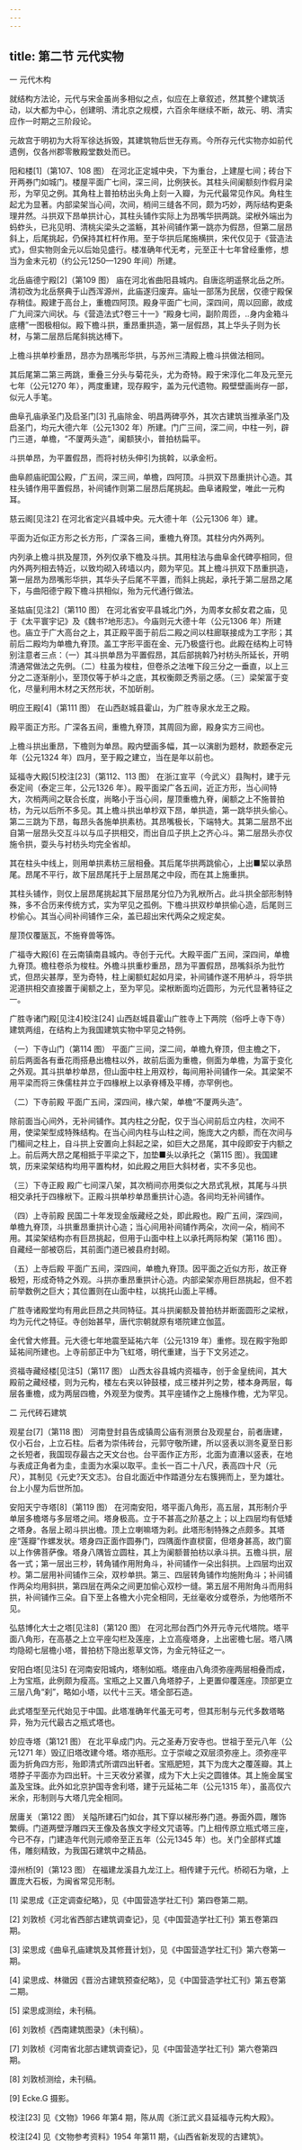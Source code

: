 ```yaml
---
---
---
```

title: 第二节 元代实物
---




一 元代木构

就结构方法论，元代与宋金虽尚多相似之点，似应在上章叙述，然其整个建筑活动，以大都为中心，创建明、清北京之规模，六百余年继续不断，故元、明、清实应作一时期之三阶段论。

元故宫于明初为大将军徐达拆毁，其建筑物后世无存焉。今所存元代实物亦如前代遗例，仅各州郡零散殿堂数处而已。

阳和楼[1]（第107、108 图） 在河北正定城中央，下为重台，上建屋七间；砖台下开两券门如城门。楼屋平面广七间，深三间，比例狭长。其柱头间阑额刻作假月梁形，为罕见之例。其角柱上普拍枋出头角上刻一入瓣，为元代最常见作风。角柱生起尤为显著。内部梁架当心间，次间，梢间三缝各不同，颇为巧妙，两际结构更条理井然。斗拱双下昂单拱计心，其柱头铺作实际上为昂嘴华拱两跳。梁栿外端出为蚂蚱头，已兆见明、清桃尖梁头之滥觞，其补间铺作第一跳亦为假昂，但第二层昂斜上，后尾挑起，仍保持其杠杆作用。至于华拱后尾施横拱，宋代仅见于《营造法式》，但实物则金元以后始见盛行。楼准确年代无考，元至正十七年曾经重修，想当为金末元初（约公元1250—1290 年间）所建。

北岳庙德宁殿[2]（第109 图） 庙在河北省曲阳县城内。自唐迄明遥祭北岳之所。清初改为北岳祭典于山西浑源州，此庙遂归废弃。庙址一部荡为民居，仅德宁殿保存稍佳。殿建于高台上，重檐四阿顶。殿身平面广七间，深四间，周以回廊，故成广九间深六间状。与《营造法式?卷三十一》“殿身七间，副阶周匝，..身内金箱斗底槽”一图极相似。殿下檐斗拱，重昂重拱造，第一层假昂，其上华头子则为长材，与第二层昂后尾斜挑达榑下。

上檐斗拱单杪重昂，昂亦为昂嘴形华拱，与苏州三清殿上檐斗拱做法相同。

其后尾第二第三两跳，重叠三分头与菊花头，尤为奇特。殿于宋淳化二年及元至元七年（公元1270 年），两度重建，现存殿宇，盖为元代遗物。殿壁壁画尚存一部，似元人手笔。

曲阜孔庙承圣门及启圣门[3] 孔庙除金、明昌两碑亭外，其次古建筑当推承圣门及启圣门，均元大德六年（公元1302 年）所建。门广三间，深二间，中柱一列，辟门三道，单檐，“不厦两头造”，阑额狭小，普拍枋扁平。

斗拱单昂，为平置假昂，而将衬枋头伸引为挑斡，以承金桁。

曲阜颜庙祀国公殿，广五间，深三间，单檐，四阿顶。斗拱双下昂重拱计心造。其柱头铺作用平置假昂，补间铺作则第二层昂后尾挑起。曲阜诸殿堂，唯此一元构耳。

慈云阁[见注2] 在河北省定兴县城中央。元大德十年（公元1306 年）建。

平面为近似正方形之长方形，广深各三间，重檐九脊顶。其柱分内外两列。

内列承上檐斗拱及屋顶，外列仅承下檐及斗拱。其用柱法与曲阜金代碑亭相同，但内外两列相去特近，以致均砌入砖墙以内，颇为罕见。其上檐斗拱双下昂重拱造，第一层昂为昂嘴形华拱，其华头子后尾不平置，而斜上挑起，承托于第二层昂之尾下，与曲阳德宁殿下檐斗拱相似，殆为元代通行做法。

圣姑庙[见注2]（第110 图） 在河北省安平县城北门外，为周孝女郝女君之庙，见于《太平寰宇记》及《魏书?地形志》。今庙则元大德十年（公元1306 年）所建也。庙立于广大高台之上，其正殿平面于前后二殿之间以柱廊联接成为工字形；其前后二殿均为单檐九脊顶。盖工字形平面在金、元乃极盛行也。此殿在结构上可特别注意者三点：（一）其斗拱单昂为平置假昂，其后部挑斡乃衬枋头所延长，开明清通常做法之先例。（二）柱虽为梭柱，但卷杀之法唯下段三分之一垂直，以上三分之二逐渐削小，至顶仅等于栌斗之底，其权衡颇乏秀丽之感。（三）梁架富于变化，尽量利用木材之天然形状，不加斫削。

明应王殿[4]（第111 图） 在山西赵城县霍山，为广胜寺泉水龙王之殿。

殿平面正方形。广深各五间，重檐九脊顶，其周回为廊，殿身实方三间也。

上檐斗拱出重昂，下檐则为单昂。殿内壁画多幅，其一以演剧为题材，款题泰定元年（公元1324 年）四月，至于殿之建立，当在是年以前也。

延福寺大殿[5]校注[23]（第112、113 图） 在浙江宣平（今武义）县陶村，建于元泰定间（泰定三年，公元1326 年）。殿平面梁广各五间，近正方形，当心间特大，次梢两间之联合长度，尚略小于当心间，屋顶重檐九脊，阑额之上不施普拍枋，为元以后所不多见。其上檐斗拱出单杪双下昂，单拱造，第一跳华拱头偷心。第二三跳为下昂，每昂头各施单拱素枋。其昂嘴极长，下端特大。其第二层昂不出自第一层昂头交互斗以与瓜子拱相交，而出自瓜子拱上之齐心斗。第二层昂头亦仅施令拱，耍头与衬枋头均完全省却。

其在柱头中线上，则用单拱素枋三层相叠。其后尾华拱两跳偷心，上出■栔以承昂尾。昂尾不平行，故下层昂尾托于上层昂尾之中段，而在其上施重拱。

其柱头铺作，则仅上层昂尾挑起其下层昂尾分位乃为乳栿所占。此斗拱全部形制特殊，多不合历来传统方式，实为罕见之孤例。下檐斗拱双杪单拱偷心造，后尾则三杪偷心。其当心间补间铺作三朵，盖已超出宋代两朵之规定矣。

屋顶仅覆瓪瓦，不施脊兽等饰。

广福寺大殿[6] 在云南镇南县城内。寺创于元代。大殿平面广五间，深四间，单檐九脊顶。檐柱卷杀为梭柱。外檐斗拱重杪重昂，昂为平置假昂，昂嘴斜杀为批竹式，但昂尖甚厚，至为奇特，柱上阑额虹起如月梁，补间铺作遂不用栌斗，将华拱泥道拱相交直接置于阑额之上，至为罕见。梁栿断面均近圆形，为元代显著特征之一。

广胜寺诸门殿[见注4]校注[24] 山西赵城县霍山广胜寺上下两院（俗呼上寺下寺）建筑两组，在结构上为我国建筑实物中罕见之特例。

（一）下寺山门（第114 图） 平面广三间，深二间，单檐九脊顶，但主檐之下，前后两面各有垂花雨搭悬出檐柱以外，故前后面为重檐，侧面为单檐，为富于变化之外观。其斗拱单杪单昂，但山面中柱上用双杪，每间用补间铺作一朵。其梁架不用平梁而将三侏儒柱并立于四椽栿上以承脊榑及平榑，亦罕例也。

（二）下寺前殿 平面广五间，深四间，椽六架，单檐“不厦两头造”。

除前面当心间外，无补间铺作。其内柱之分配，仅于当心间前后立内柱，次间不用，使梁架型成特殊结构。在当心间内柱与山柱之间，施庞大之内额，而在次间与门楣间之柱上，自斗拱上安置向上斜起之梁，如巨大之昂尾，其中段即安于内额之上。前后两大昂之尾相抵于平梁之下，加垫■头以承托之（第115 图）。我国建筑，历来梁架结构均用平置构材，如此殿之用巨大斜材者，实不多见也。

（三）下寺正殿 殿广七间深八架，其次梢间亦用类似之大昂式乳栿，其尾与斗拱相交承托于四椽栿下。正殿斗拱单杪单昂重拱计心造。各间均无补间铺作。

（四）上寺前殿 民国二十年发现金版藏经之处，即此殿也。殿广五间，深四间，单檐九脊顶，斗拱重昂重拱计心造；当心间用补间铺作两朵，次间一朵，梢间不用。其梁架结构亦有巨昂挑起，但用于山面中柱上以承托两际构架（第116 图）。自藏经一部被窃后，其前面门道已被县府封砌。

（五）上寺后殿 平面广五间，深四间，单檐九脊顶。因平面之近似方形，故正脊极短，形成奇特之外观。斗拱亦重昂重拱计心造。内部梁架亦用巨昂挑起，但不若前举数例之巨大；其位置则在山面中柱，以挑托山面上平榑。

广胜寺诸殿堂均有用此巨昂之共同特征。其斗拱阑额及普拍枋并断面圆形之梁栿，均为元代之特征。寺创始甚早，唐代宗朝就原有塔院建立伽蓝。

金代曾大修葺。元大德七年地震至延祐六年（公元1319 年）重修。现在殿宇殆即延祐间所建也。上寺前部正中为飞虹塔，明代重建，当于下文另述之。

资福寺藏经楼[见注5]（第117 图） 山西太谷县城内资福寺，创于金皇统间，其大殿前之藏经楼，则为元构，楼左右夹以钟鼓楼，成三楼并列之势，楼本身两层，每层各重檐，成为两层四檐，外观至为俊秀。其平座铺作之上施椽作檐，尤为罕见。

二 元代砖石建筑

观星台[7]（第118 图） 河南登封县告成镇周公庙有测景台及观星台，前者唐建，仅小石台，上立石柱。后者为崇伟砖台，元郭守敬所建，所以竖表以测冬夏至日影之长短者，我国现存最古之天文台也。台平面作正方形，北面为直漕以竖表，在地与表成正角者为圭，圭面为水渠以取平。圭长一百二十八尺，表高四十尺（元尺），其制见《元史?天文志》。台自北面近中作踏道分左右簇拥而上，至为雄壮。台上小屋为后世所加。

安阳天宁寺塔[8]（第119 图） 在河南安阳，塔平面八角形，高五层，其形制介乎单层多檐塔与多层塔之间。塔身极高。立于不甚高之阶基之上；以上四层均有低矮之塔身。各层上砌斗拱出檐。顶上立喇嘛塔为刹。此塔形制特殊之点颇多。其塔座“莲瓣”作螺发状。塔身四正面作圆券门，四隅面作直棂窗，但塔身甚高，故门窗以上作佛菩萨像。塔身八隅皆立圆柱，其上为阑额普拍枋以承斗拱。五檐斗拱，层各一式；第一层出三杪，转角铺作用附角斗，补间铺作一朵出斜拱。上四层均出双杪。第二层用补间铺作三朵，双杪单拱。第三、四层转角铺作均施附角斗；补间铺作两朵均用斜拱，第四层在两朵之间更加偷心双杪一缝。第五层不用附角斗而用斜拱，补间铺作三朵。自下至上各檐大小完全相同，无丝毫收分或卷杀，为他塔所不见。

弘慈博化大士之塔[见注8]（第120 图） 在河北邢台西门外开元寺元代塔院。塔平面八角形，在高基之上立平座勾栏及莲座，上立高瘦塔身，上出密檐七层。塔八隅均隐砌七层檐小塔，普拍枋下隐出惹草文饰，为金元特征之一。

安阳白塔[见注5] 在河南安阳城内，塔制如瓶。塔座由八角须弥座两层相叠而成，上为宝瓶，此例颇为瘦高。宝瓶之上又置八角塔脖子，上更置仰覆莲座。顶部更立三层八角“刹”，略如小塔，以代十三天。塔全部石造。

此式塔型至元代始见于中国。此塔准确年代虽无可考，但其形制与元代多数塔略异，殆为元代最古之瓶式塔也。

妙应寺塔（第121 图） 在北平阜成门内。元之圣寿万安寺也。世祖于至元八年（公元1271 年）毁辽旧塔改建今塔。塔亦瓶形。立于崇峻之双层须弥座上。须弥座平面为折角四方形，殆即清式所谓四出轩者。宝瓶肥短，其下为庞大之覆莲瓣。其上塔脖子平面亦为四出轩。十三天收分紧骤，成为下大上尖之圆锥体。其上施金属宝盖及宝珠。此外如北京护国寺舍利塔，建于元延祐二年（公元1315 年），虽高仅六米余，形制则与大塔几完全相同。

居庸关（第122 图） 关隘所建石门如台，其下穿以梯形券门道。券面外圆，雕饰繁缛。门道两壁浮雕四天王像及各族文字经文咒语等。门上相传原立瓶式塔三座，今已不存，门建造年代则元顺帝至正五年（公元1345 年）也。关门全部样式雄伟，雕刻精致，为我国石建筑中之精品。

漳州桥[9]（第123 图） 在福建龙溪县九龙江上。相传建于元代。桥砌石为墩，上置庞大石板，为闽省常见形制。

[1] 梁思成《正定调查纪略》，见《中国营造学社汇刊》第四卷第二期。

[2] 刘敦桢《河北省西部古建筑调查记》，见《中国营造学社汇刊》第五卷第四期。

[3] 梁思成《曲阜孔庙建筑及其修葺计划》，见《中国营造学社汇刊》第六卷第一期。

[4] 梁思成、林徽因《晋汾古建筑预查纪略》，见《中国营造学社汇刊》第五卷第二期。

[5] 梁思成测绘，未刊稿。

[6] 刘敦桢《西南建筑图录》（未刊稿）。

[7] 刘敦桢《河南省北部古建筑调查记》，见《中国营造学社汇刊》第六卷第四期。

[8] 刘敦桢测绘，未刊稿。

[9] Ecke.G 摄影。

校注[23] 见《文物》1966 年第4 期，陈从周《浙江武义县延福寺元构大殿》。

校注[24] 见《文物参考资料》1954 年第11 期，《山西省新发现的古建筑》。